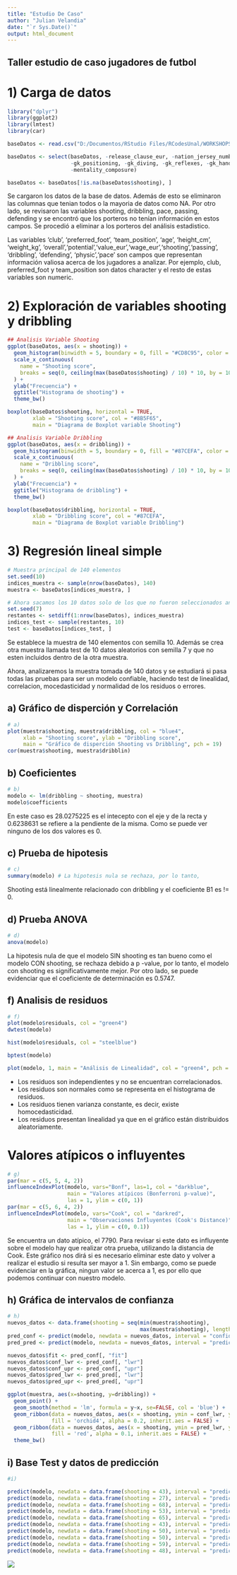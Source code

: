 ```yaml
---
title: "Estudio De Caso"
author: "Julian Velandia"
date: "`r Sys.Date()`"
output: html_document
---
```


## Taller estudio de caso jugadores de futbol

# 1) Carga de datos


```r
library("dplyr")
library(ggplot2)
library(lmtest)
library(car)

baseDatos <- read.csv("D:/Documentos/RStudio Files/RCodesUnal/WORKSHOPS/EstudioDeCasoFutbol/players_15.csv")

baseDatos <- select(baseDatos, -release_clause_eur, -nation_jersey_number, -gk_kicking,
                    -gk_positioning, -gk_diving, -gk_reflexes, -gk_handling, -gk_speed, 
                    -mentality_composure)

baseDatos <- baseDatos[!is.na(baseDatos$shooting), ]
```

Se cargaron los datos de la base de datos. Además de esto se eliminaron las columnas que tenian todos o la mayoria de datos como NA. Por otro lado, se revisaron las variables shooting, dribbling, pace, passing, defending y se encontró que los porteros no tenían información en estos campos. Se procedió a eliminar a los porteros del análisis estadistico.

Las variables 'club’, 'preferred_foot', 'team_position', 'age', ‘height_cm', 'weight_kg', 'overall','potential','value_eur','wage_eur','shooting','passing', 'dribbling', 'defending', 'physic','pace' son campos que representan información valiosa acerca de los jugadores a analizar. Por ejemplo, club, preferred_foot y team_position son datos character y el resto de estas variables son numeric.

# 2) Exploración de variables shooting y dribbling

```r

## Analisis Variable Shooting
ggplot(baseDatos, aes(x = shooting)) +
  geom_histogram(binwidth = 5, boundary = 0, fill = "#CD8C95", color = "black") +
  scale_x_continuous(
    name = "Shooting score",
    breaks = seq(0, ceiling(max(baseDatos$shooting) / 10) * 10, by = 10)
  ) +
  ylab("Frecuencia") +
  ggtitle("Histograma de shooting") +
  theme_bw()

boxplot(baseDatos$shooting, horizontal = TRUE, 
        xlab = "Shooting score", col = "#8B5F65",
        main = "Diagrama de Boxplot variable Shooting")

## Analisis Variable Dribbling
ggplot(baseDatos, aes(x = dribbling)) +
  geom_histogram(binwidth = 5, boundary = 0, fill = "#87CEFA", color = "black") +
  scale_x_continuous(
    name = "Dribbling score",
    breaks = seq(0, ceiling(max(baseDatos$shooting) / 10) * 10, by = 10)
  ) +
  ylab("Frecuencia") +
  ggtitle("Histograma de dribbling") +
  theme_bw()

boxplot(baseDatos$dribbling, horizontal = TRUE, 
        xlab = "Dribbling score", col = "#87CEFA",
        main = "Diagrama de Boxplot variable Dribbling")
```

# 3) Regresión lineal simple

```r
# Muestra principal de 140 elementos
set.seed(10)
indices_muestra <- sample(nrow(baseDatos), 140)
muestra <- baseDatos[indices_muestra, ]

# Ahora sacamos los 10 datos solo de los que no fueron seleccionados antes
set.seed(7)
restantes <- setdiff(1:nrow(baseDatos), indices_muestra)
indices_test <- sample(restantes, 10)
test <- baseDatos[indices_test, ]

```

Se establece la muestra de 140 elementos con semilla 10. Además se crea otra muestra llamada test de 10 datos aleatorios con semilla 7 y que no esten incluidos dentro de la otra muestra.

Ahora, analizaremos la muestra tomada de 140 datos y se estudiará si pasa todas las pruebas para ser un modelo confiable, haciendo test de linealidad, correlacion, mocedasticidad y normalidad de los residuos o errores.

## a) Gráfico de disperción y Correlación

```r
# a)
plot(muestra$shooting, muestra$dribbling, col = "blue4",
     xlab = "Shooting score", ylab = "Dribbling score", 
     main = "Gráfico de disperción Shooting vs Dribbling", pch = 19)
cor(muestra$shooting, muestra$dribblin)
```
## b) Coeficientes
```r
# b)
modelo <- lm(dribbling ~ shooting, muestra)
modelo$coefficients
```

En este caso es 28.0275225 es el intecepto con el eje y de la recta y 0.6238631 se refiere a la pendiente de la misma. Como se puede ver ninguno de los dos valores es 0.

## c) Prueba de hipotesis
```r
# c)
summary(modelo) # La hipotesis nula se rechaza, por lo tanto, 
```

Shooting está linealmente relacionado con dribbling y el coeficiente B1 es != 0.

## d) Prueba ANOVA 
```r
# d)
anova(modelo) 
```
La hipotesis nula de que el modelo SIN shooting es tan bueno como el modelo CON shooting, se rechaza debido a p -value, por lo tanto, el modelo con shooting es significativamente mejor.
Por otro lado, se puede evidenciar que el coeficiente de determinación es 0.5747.

## f) Analisis de residuos
```r
# f)
plot(modelo$residuals, col = "green4")
dwtest(modelo)

hist(modelo$residuals, col = "steelblue")

bptest(modelo)

plot(modelo, 1, main = "Análisis de Linealidad", col = "green4", pch = 10)
```

- Los residuos son independientes y no se encuentran correlacionados.
- Los residuos son normales como se representa en el histograma de residuos.
- Los residuos tienen varianza constante, es decir, existe homocedasticidad.
- Los residuos presentan linealidad ya que en el gráfico están distribuidos aleatoriamente.

# Valores atípicos o influyentes

```r
# g)
par(mar = c(5, 5, 4, 2))
influenceIndexPlot(modelo, vars="Bonf", las=1, col = "darkblue",
                   main = "Valores atípicos (Bonferroni p-value)",
                   las = 1, ylim = c(0, 1))
par(mar = c(5, 6, 4, 2))
influenceIndexPlot(modelo, vars="Cook", col = "darkred",
                   main = "Observaciones Influyentes (Cook's Distance)",
                   las = 1, ylim = c(0, 0.1))
```

Se encuentra un dato atípico, el 7790. Para revisar si este dato es influyente sobre el modelo hay que realizar otra prueba, utilizando la distancia de Cook. Este gráfico nos dirá si es necesario eliminar este dato y volver a realizar el estudio si resulta ser mayor a 1. Sin embargo, como se puede evidenciar en la gráfica, ningun valor se acerca a 1, es por ello que podemos continuar con nuestro modelo.

## h) Gráfica de intervalos de confianza

```r
# h)
nuevos_datos <- data.frame(shooting = seq(min(muestra$shooting), 
                                          max(muestra$shooting), length.out = 100))
pred_conf <- predict(modelo, newdata = nuevos_datos, interval = "confidence", level = 0.95)
pred_pred <- predict(modelo, newdata = nuevos_datos, interval = "prediction", level = c(0.95))

nuevos_datos$fit <- pred_conf[, "fit"]
nuevos_datos$conf_lwr <- pred_conf[, "lwr"]
nuevos_datos$conf_upr <- pred_conf[, "upr"]
nuevos_datos$pred_lwr <- pred_pred[, "lwr"]
nuevos_datos$pred_upr <- pred_pred[, "upr"]

ggplot(muestra, aes(x=shooting, y=dribbling)) +
  geom_point() +
  geom_smooth(method = 'lm', formula = y~x, se=FALSE, col = 'blue') +
  geom_ribbon(data = nuevos_datos, aes(x = shooting, ymin = conf_lwr, ymax = conf_upr),
              fill = 'orchid4', alpha = 0.2, inherit.aes = FALSE) +  
  geom_ribbon(data = nuevos_datos, aes(x = shooting, ymin = pred_lwr, ymax = pred_upr),
              fill = 'red', alpha = 0.1, inherit.aes = FALSE) +
  theme_bw()

```

## i) Base Test y datos de predicción

```r
#i)

predict(modelo, newdata = data.frame(shooting = 43), interval = "prediction", level = 0.95)
predict(modelo, newdata = data.frame(shooting = 27), interval = "prediction", level = 0.95)
predict(modelo, newdata = data.frame(shooting = 68), interval = "prediction", level = 0.95)
predict(modelo, newdata = data.frame(shooting = 53), interval = "prediction", level = 0.95)
predict(modelo, newdata = data.frame(shooting = 65), interval = "prediction", level = 0.95)
predict(modelo, newdata = data.frame(shooting = 43), interval = "prediction", level = 0.95)
predict(modelo, newdata = data.frame(shooting = 50), interval = "prediction", level = 0.95)
predict(modelo, newdata = data.frame(shooting = 50), interval = "prediction", level = 0.95)
predict(modelo, newdata = data.frame(shooting = 59), interval = "prediction", level = 0.95)
predict(modelo, newdata = data.frame(shooting = 48), interval = "prediction", level = 0.95)
```
![](1.png)

